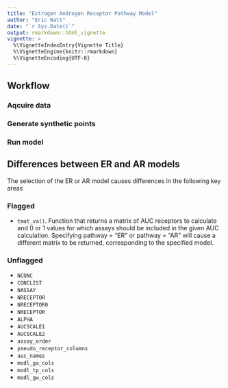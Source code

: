 ```yaml
---
title: "Estrogen Androgen Receptor Pathway Model"
author: "Eric Watt"
date: "`r Sys.Date()`"
output: rmarkdown::html_vignette
vignette: >
  %\VignetteIndexEntry{Vignette Title}
  %\VignetteEngine{knitr::rmarkdown}
  %\VignetteEncoding{UTF-8}
---
```


## Workflow

### Aqcuire data

### Generate synthetic points

### Run model

## Differences between ER and AR models

The selection of the ER or AR model causes differences in the following key areas

### Flagged
* `tmat_va()`. Function that returns a matrix of AUC receptors to calculate and 0 or 1 values for which assays should be included in the given AUC calculation. Specifying pathway = "ER" or pathway = "AR" will cause a different matrix to be returned, corresponding to the specified model.

### Unflagged

* `NCONC`
* `CONCLIST`
* `NASSAY`
* `NRECEPTOR`
* `NRECEPTOR0`
* `NRECEPTOR`
* `ALPHA`
* `AUCSCALE1`
* `AUCSCALE2`
* `assay_order` 
* `pseudo_receptor_columns` 
* `auc_names`
* `modl_ga_cols`
* `modl_tp_cols`
* `modl_gw_cols`
